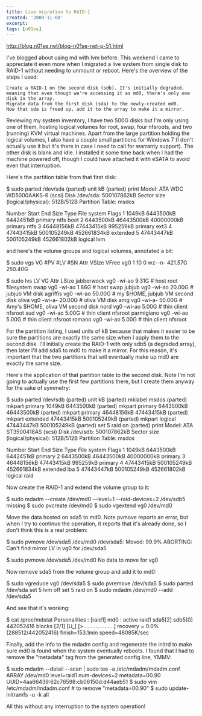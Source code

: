 ```yaml
---
title: Live migration to RAID-1
created: '2009-11-08'
excerpt:
tags: [n01se]
---
```


http://blog.n01se.net/blog-n01se-net-p-51.html

I've blogged about using md with lvm before. This weekend I came to appreciate it even more when I migrated a live system from single disk to RAID-1 without needing to unmount or reboot. Here's the overview of the steps I used:

    Create a RAID-1 on the second disk (sdb). It's initially degraded, meaning that even though we're accessing it as md0, there's only one disk in the array.
    Migrate data from the first disk (sda) to the newly-created md0.
    Now that sda is freed up, add it to the array to make it a mirror.

Reviewing my system inventory, I have two 500G disks but I'm only using one of them, hosting logical volumes for root, swap, four nfsroots, and two (running) KVM virtual machines. Apart from the large partition holding the logical volumes, I also have a couple small partitions for Windows 7 (I don't actually use it but it's there in case I need to call for warranty support). The other disk is blank and idle. I installed it some time back when I had the machine powered off, though I could have attached it with eSATA to avoid even that interruption.

Here's the partition table from that first disk:

$ sudo parted /dev/sda
(parted) unit kB
(parted) print
Model: ATA WDC WD5000AAKS-6 (scsi)
Disk /dev/sda: 500107862kB
Sector size (logical/physical): 512B/512B
Partition Table: msdos

Number  Start       End          Size         Type      File system  Flags
 1      1049kB      6443500kB    6442451kB    primary   ntfs         boot
 2      6443500kB   46443500kB   40000000kB   primary   ntfs
 3      46448156kB  47443415kB   995259kB     primary   ext3
 4      47443415kB  500105249kB  452661834kB  extended
 5      47443447kB  500105249kB  452661802kB  logical                lvm

and here's the volume groups and logical volumes, annotated a bit:

$ sudo vgs
  VG   #PV #LV #SN Attr   VSize   VFree
  vg0    1  10   0 wz--n- 421.57G 250.40G

$ sudo lvs
LV         VG   Attr   LSize
jabberwock vg0  -wi-ao  9.31G  # host root filesystem
swap       vg0  -wi-ao  1.86G  # host swap
jubjub     vg0  -wi-ao 20.00G  # jubjub VM disk
agriffis   vg0  -wi-ao 50.00G  # my $HOME, jubjub VM second disk
oliva      vg0  -wi-a- 20.00G  # oliva VM disk
amg        vg0  -wi-a- 50.00G  # Amy's $HOME, oliva VM second disk
nord       vg0  -wi-ao  5.00G  # thin client nfsroot
sud        vg0  -wi-ao  5.00G  # thin client nfsroot
parmigiano vg0  -wi-ao  5.00G  # thin client nfsroot
romano     vg0  -wi-ao  5.00G  # thin client nfsroot

For the partition listing, I used units of kB because that makes it easier to be sure the partitions are exactly the same size when I apply them to the second disk. I'll initially create the RAID-1 with only sdb5 (a degraded array), then later I'll add sda5 to md0 to make it a mirror. For this reason, it's important that the two partitions that will eventually make up md0 are exactly the same size.

Here's the application of that partition table to the second disk. Note I'm not going to actually use the first few partitions there, but I create them anyway for the sake of symmetry:

$ sudo parted /dev/sdb
(parted) unit kB
(parted) mklabel msdos
(parted) mkpart primary  1049kB     6443500kB
(parted) mkpart primary  6443500kB  46443500kB
(parted) mkpart primary  46448156kB 47443415kB
(parted) mkpart extended 47443415kB 500105249kB
(parted) mkpart logical  47443447kB 500105249kB
(parted) set 5 raid on
(parted) print
Model: ATA ST3500418AS (scsi)
Disk /dev/sdb: 500107862kB
Sector size (logical/physical): 512B/512B
Partition Table: msdos

Number  Start       End          Size         Type      File system  Flags
 1      1049kB      6443500kB    6442451kB    primary
 2      6443500kB   46443500kB   40000000kB   primary
 3      46448156kB  47443415kB   995259kB     primary
 4      47443415kB  500105249kB  452661834kB  extended               lba
 5      47443447kB  500105249kB  452661802kB  logical                raid

Now create the RAID-1 and extend the volume group to it:

$ sudo mdadm --create /dev/md0 --level=1 --raid-devices=2 /dev/sdb5 missing
$ sudo pvcreate /dev/md0
$ sudo vgextend vg0 /dev/md0

Move the data hosted on sda5 to md0. Note pvmove reports an error, but when I try to continue the operation, it reports that it's already done, so I don't think this is a real problem:

$ sudo pvmove /dev/sda5 /dev/md0
/dev/sda5: Moved: 99.9%
ABORTING: Can't find mirror LV in vg0 for /dev/sda5

$ sudo pvmove /dev/sda5 /dev/md0
No data to move for vg0

Now remove sda5 from the volume group and add it to md0:

$ sudo vgreduce vg0 /dev/sda5
$ sudo pvremove /dev/sda5
$ sudo parted /dev/sda set 5 lvm off set 5 raid on
$ sudo mdadm /dev/md0 --add /dev/sda5

And see that it's working:

$ cat /proc/mdstat
Personalities : [raid1]
md0 : active raid1 sda5[2] sdb5[0]
      442052416 blocks [2/1] [U_]
      [>....................]  recovery =  0.0% (288512/442052416)
      finish=153.1min speed=48085K/sec

Finally, add the info to the mdadm config and regenerate the initrd to make sure md0 is found when the system eventually reboots. I found that I had to remove the "metadata" tag from the generated config line, YMMV:

$ sudo mdadm --detail --scan | sudo tee -a /etc/mdadm/mdadm.conf
ARRAY /dev/md0 level=raid1 num-devices=2 metadata=00.90 UUID=4aa66439:62c76598:cb06150d:d44aeb51
$ sudo vim /etc/mdadm/mdadm.conf  # to remove "metadata=00.90"
$ sudo update-initramfs -u -k all

All this without any interruption to the system operation!
